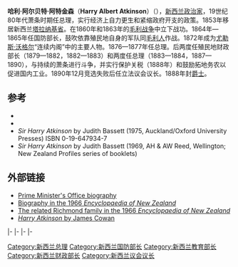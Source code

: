 {{noteTA
|G1=人名
|1=zh-tw:女王;zh-hk:女皇;
}}
{{about|新西兰总理}}
{{Infobox officeholder
|honorific-prefix       = [[非常尊敬的|阁下]]
|name                   = 哈利·阿尔贝特·阿特金森
|image                  = Sir Harry Albert Atkinson, ca 1885.jpg
|order                  = 第10任[[新西兰总理|新西兰总理]]
|monarch                = [[维多利亚女王|维多利亚女王]]
|governor-general       = [[乔治·菲普斯，第二代诺曼比侯爵|乔治·菲普斯]]<br>[[澤維士|威廉·澤維士]]<br>[[威廉·昂斯洛，第四代昂斯洛伯爵|威廉·昂斯洛]]
|term_start             = 1876年9月1日
|term_end               = 1877年10月13日
|predecessor            = [[尤勒斯·沃格尔|尤勒斯·沃格尔]]
|successor              = [[乔治·格雷|乔治·格雷]]爵士
|predecessor2           = [[弗雷德里克·惠特克|弗雷德里克·惠特克]]
|successor2             = [[罗伯特·斯陶特|罗伯特·斯陶特]]
|term_start2            = 1883年9月25日
|term_end2              = 1884年8月16日
|predecessor3           = [[罗伯特·斯陶特|罗伯特·斯陶特]]
|successor3             = [[罗伯特·斯陶特|罗伯特·斯陶特]]
|term_start3            = 1884年8月28日
|term_end3              = 1884年9月3日
|predecessor4           = [[罗伯特·斯陶特|罗伯特·斯陶特]]
|successor4             = [[约翰·巴兰斯|约翰·巴兰斯]]
|term_start4            = 1887年10月8日
|term_end4              = 1891年1月24日
|order5                 = 第7任[[新西兰立法议会|立法议会议长]]
|term_start5            = 1891年1月23日
|term_end5              = 1892年6月28日
|predecessor5           = [[乔治·马斯登·瓦特豪斯|乔治·马斯登·瓦特豪斯]]
|successor5             = [[亨利·米勒_(新西兰政治家)|亨利·米勒]]
|birth_date             = {{birth date|1831|11|1|df=y}}
|birth_place            = 英格兰[[柴郡|柴郡]][[布罗克斯顿|布罗克斯顿]]
|death_date             = {{death date and age|1892|6|28|1831|11|1|df=y}}
|death_place            = 新西兰[[惠灵顿|惠灵顿]] 
|spouse                 = 阿美莉亚(Amelia，1856年结婚，1866年去世)<br> 安妮(Annie，1867年结婚)
|children               = 7个
|party                  = 无
|constituency           = 格雷和贝尔(Grey and Bell)
|religion               = [[安立甘宗|安立甘宗]](Anglican)<ref name="DNZB Atkinson">{{DNZB|Bassett|Judith |1a10|Atkinson, Harry Albert|13 May 2013}}</ref>
}}
'''哈利·阿尔贝特·阿特金森'''（'''Harry Albert Atkinson'''）（{{bd|1831年|11月1日|1892年|6月28日|}}），[[新西兰|新西兰]][[政治家|政治家]]，19世纪80年代萧条时期任总理，实行经济上自力更生和紧缩政府开支的政策。1853年移居新西兰[[塔拉纳基省|塔拉纳基省]]。在1860年和1863年的[[毛利战争|毛利战争]]中立下战功。1864年—1865年任国防部长，鼓吹依靠殖民地自身的军队同[[毛利人|毛利人]]作战。1872年成为[[尤勒斯·沃格尔|尤勒斯·沃格尔]]“连续内阁”中的主要人物。1876—1877年任总理。后两度任殖民地财政部长（1879—1882，1882—1883）和两度任总理（1883—1884，1887—1890），与持续的萧条进行斗争，并实行保护关税（1888年）和鼓励拓地务农以促进国内工业。1890年12月竞选失败后任立法议会议长。1888年封[[爵士|爵士]]。

==参考==
{{reflist}}
{{1911}}
*{{cite book |ref= harv |last= Scholefield |first= Guy Hardy |title= New Zealand parliamentary record, 1840–1949 |accessdate= 1 May 2013 |edition= |origyear= First ed. published 1913 |year= 1950 |publisher= Govt. Printer |location= Wellington}}
*{{cite book |ref= harv |last= Wilson |first= James Oakley |title= New Zealand parliamentary record, 1840–1984 |accessdate= 7 October 2012 |edition= 4 |origyear= First ed. published 1913 |year= 1985 |publisher= V.R. Ward, Govt. Printer |location= Wellington |isbn= |oclc= 154283103}}
* ''Sir Harry Atkinson'' by Judith Bassett (1975, Auckland/Oxford University Presses) ISBN 0-19-647934-7
* ''Sir Harry Atkinson'' by Judith Bassett (1969, AH & AW Reed, Wellington; New Zealand Profiles series of booklets)

==外部链接==
{{commons category|Harry Atkinson}}
*[https://web.archive.org/web/20081020225712/http://www.primeminister.govt.nz/oldpms/1876atkinson.html Prime Minister's Office biography]
*[http://www.teara.govt.nz/1966/A/AtkinsonSirHarryAlbertKcmg/AtkinsonSirHarryAlbertKcmg/en Biography in the 1966 ''Encyclopaedia of New Zealand'']{{Wayback|url=http://www.teara.govt.nz/1966/A/AtkinsonSirHarryAlbertKcmg/AtkinsonSirHarryAlbertKcmg/en |date=20090728234147 }}
*[http://www.teara.govt.nz/1966/R/RichmondChristopherWilliam/RichmondChristopherWilliam/en The related Richmond family in the 1966 ''Encyclopaedia of New Zealand'']{{Wayback|url=http://www.teara.govt.nz/1966/R/RichmondChristopherWilliam/RichmondChristopherWilliam/en |date=20070927201809 }}
* [http://www.nzetc.org/tm/scholarly/tei-Gov10_02Rail-t1-body-d5.html ''Harry Atkinson'' by James Cowan]{{Wayback|url=http://www.nzetc.org/tm/scholarly/tei-Gov10_02Rail-t1-body-d5.html |date=20111220235507 }}

{{s-start}}
{{s-gov}}
{{S-bef | before = [[尤勒斯·沃格尔|尤勒斯·沃格尔]] }}
{{s-ttl | rows = 4 | title= [[新西兰总理|新西兰总理]]|years=1876–1877 <br>1883–1884 <br>1884 <br>1887–1891}}
{{s-aft | after= [[乔治·格雷|乔治·格雷]]}}
{{S-bef | before = [[弗雷德里克·惠特克|弗雷德里克·惠特克]]}}
{{s-aft | after= [[罗伯特·斯陶特|罗伯特·斯陶特]]}}
{{S-bef | before = 罗伯特·斯陶特}}
{{s-aft | after= 罗伯特·斯陶特}}
{{S-bef | before = 罗伯特·斯陶特}}
{{s-aft | after= [[约翰·巴兰斯|约翰·巴兰斯]]}}
|-
{{s-off}}
|-
{{s-bef | before = [[乔治·费舍尔_(新西兰政治家)|乔治·费舍尔]]}}
{{s-ttl | title = 新西兰教育部长 | years=1889}}
{{s-aft | after = [[托马斯·威廉·希斯洛普|托马斯·威廉·希斯洛普]]}}
|-
{{s-bef | before = [[威廉·菲茨赫伯特_(新西兰政治家)|威廉·菲茨赫伯特]] }}
{{s-ttl
 | title = 新西兰立法议会议长
 | years = 1891–1892
}}
{{s-aft | after=[[亨利·米勒_(新西兰政治家)|亨利·米勒]] }}
|-
{{s-par | nz}}
{{s-bef | before = [[威廉·卡特费尔德·金|威廉·卡特费尔德·金]]<br>(William Cutfield King) }}
{{s-ttl | title = {{le|Grey and Bell|Grey and Bell|国会议员}} | years = 1861–1866 }}
{{s-aft | after = [[詹姆斯·克罗维·里斯蒙|詹姆斯·克罗维·里斯蒙]]<br>(James Crowe Richmond) }}
{{s-bef | before = [[约翰·理查森_(新西兰政治家)|约翰·理查森]]<br>(John Richardson) }}
{{s-ttl | title = {{le|New Plymouth (New Zealand electorate)|New Plymouth (New Zealand electorate)|国会议员}} | years = 1867–1869 }}
{{s-aft | after = [[托马斯·凯利_(新西兰政治家)|托马斯·凯利]]<br>(Thomas Kelly) }}
{{end}}

{{新西兰总理}}

{{Authority control}}

{{DEFAULTSORT:Atkinson, Harry}}
[[Category:新西兰总理|Category:新西兰总理]]
[[Category:新西兰国防部长|Category:新西兰国防部长]]
[[Category:新西兰教育部长|Category:新西兰教育部长]]
[[Category:新西兰财政部长|Category:新西兰财政部长]]
[[Category:新西兰议会议长|Category:新西兰议会议长]]